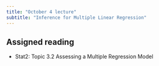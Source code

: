 ```yaml
---
title: "October 4 lecture"
subtitle: "Inference for Multiple Linear Regression"
---
```


## Assigned reading

- Stat2: Topic 3.2 Assessing a Multiple Regression Model